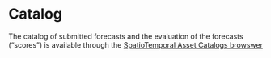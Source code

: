 # Catalog

The catalog of submitted forecasts and the evaluation of the forecasts ("scores") is available through the [SpatioTemporal Asset Catalogs browswer](https://radiantearth.github.io/stac-browser/#/external/raw.githubusercontent.com/eco4cast/tern4cast/main/stac/catalog.json)
